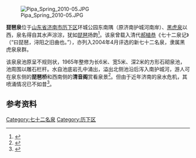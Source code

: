 {{coord|36|39|43.57|N|117|1|34.43|E|region:CN_type:landmark|display=title}} 
[[File:Pipa_Spring_2010-05.JPG|thumb]]

'''琵琶泉'''位于[[山东省|山东省]][[济南市|济南市]][[历下区|历下区]]环城公园东南隅（原济南护城河南岸）、[[黑虎泉|黑虎泉]]以西，泉名得自其水声淙淙，犹如[[琵琶|琵琶]]扬韵<ref>{{cite web|url=http://www.shandong.gov.cn/art/2006/6/12/art_2423_148885.html|title=《第二十六泉：琵琶泉》|accessdate=2010-06-15|work=|publisher=山东政府网|deadurl=yes|archiveurl=https://web.archive.org/web/20090715040125/http://www.shandong.gov.cn/art/2006/6/12/art_2423_148885.html|archivedate=2009-07-15}}</ref>。该泉曾载入清代[[郝植恭|郝植恭]]《七十二泉记》（“曰琵琶，浔阳之旧曲也。”），亦列入2004年4月评选的新七十二名泉，隶属黑虎泉泉群。

该泉泉池原呈不规则状，1965年整修为长6米、宽5米、深2米的方形石砌泉池，池周围以雕石栏杆。水自池底岩孔中涌出，溢出北侧池沿后泻入南护城河，游人可在泉东侧的'''琵琶桥'''和西南侧的'''清音阁'''赏看泉景<ref>{{cite web|url=http://www.jnsylj.gov.cn/Jnmq/mq10_hh.htm|title=《黑虎泉泉群》|accessdate=2010-06-15|work=|publisher=济南市园林管理局|deadurl=yes|archiveurl=https://web.archive.org/web/20081120155536/http://www.jnsylj.gov.cn/Jnmq/mq10_hh.htm|archivedate=2008-11-20}}</ref>。但由于近年济南的泉水危机，其喷涌情况已不如昔<ref>{{cite web|url=http://www.dzwww.com/shandong/sdnews/201005/t20100519_5539905.htm|title=《玛瑙停喷趵突预警 济南面临泉水危机》|accessdate=2010-06-15|work=王磊|publisher=大众网|archive-date=2010-05-23|archive-url=https://web.archive.org/web/20100523174936/http://www.dzwww.com/shandong/sdnews/201005/t20100519_5539905.htm|dead-url=no}}</ref>。

==参考资料==
{{reflist|2}}
{{七十二名泉}}

[[Category:七十二名泉|Category:七十二名泉]]
[[Category:历下区|Category:历下区]]